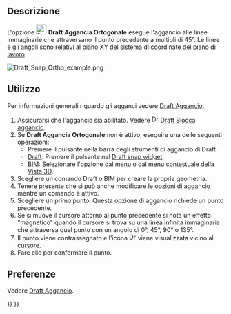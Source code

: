 <languages/>

{{Docnav/it
|[[Draft_Snap_Near/it|Aggancia Vicino]]
|[[Draft_Snap_Grid/it|Aggancia Griglia]]
|[[Draft_Workbench/it|Draft]]
|IconL=Draft_Snap_Near.svg
|IconR=Draft_Snap_Grid.svg
|IconC=Workbench_Draft.svg
}}

{{GuiCommand/it
|Name=Draft Snap Ortho
|Name/it=Draft Aggancia Ortogonale
|MenuLocation=Aggancio → Aggancia ortogonale
|Workbenches=[[Draft_Workbench/it|Draft]], [[BIM_Workbench/it|BIM]]
|SeeAlso=[[Draft Snap/it|Draft Aggancio]], [[Draft_Snap_Lock/it|Draft Blocca aggancio]]
}}

<span id="Description"></span>
==Descrizione==

L'opzione [[Image:Draft_Snap_Ortho.svg|24px]] '''Draft Aggancia Ortogonale''' esegue l'aggancio alle linee immaginarie che attraversano il punto precedente a multipli di 45°. Le linee e gli angoli sono relativi al piano XY del sistema di coordinate del [[Draft_SelectPlane/it|piano di lavoro]].

[[Image:Draft_Snap_Ortho_example.png]]
{{Caption|Aggancio del secondo punto di una linea a una linea immaginaria che ha un angolo di 45° con l'asse X. I piccoli cerchi magenta indicano tutte le possibili direzioni.}}

<span id="Usage"></span>
== Utilizzo ==

Per informazioni generali riguardo gli agganci vedere [[Draft_Snap/it|Draft Aggancio]].

# Assicurarsi che l'aggancio sia abilitato. Vedere [[Image:Draft_Snap_Lock.svg|16px]] [[Draft_Snap_Lock/it|Draft Blocca aggancio]].
# Se '''Draft Aggancia Ortogonale''' non è attivo, eseguire una delle seguenti operazioni:
#* Premere il pulsante {{Button|[[Image:Draft_Snap_Ortho.svg|16px]] [[Draft_Snap_Ortho/it|Aggancia ortogonale]]}} nella barra degli strumenti di aggancio di Draft.
#* [[Draft_Workbench/it|Draft]]:  Premere il pulsante {{Button|[[Image:Draft_Snap_Ortho.svg|16px]] [[Draft_Snap_Ortho/it|Aggancia ortogonale]]}} nel [[Draft_snap_widget/it|Draft snap widget]].
#* [[BIM_Workbench/it|BIM]]: Selezionare l'opzione {{MenuCommand|Aggancio → [[Image:Draft_Snap_Ortho.svg|16px]] Aggancia ortogonale}} dal menu o dal menu contestuale della [[3D_view/it|Vista 3D]].
# Scegliere un comando Draft o BIM per creare la propria geometria.
# Tenere presente che si può anche modificare le opzioni di aggancio mentre un comando è attivo.
# Scegliere un primo punto. Questa opzione di aggancio richiede un punto precedente.
# Se si muove il cursore attorno al punto precedente si nota un effetto "magnetico" quando il cursore si trova su una linea infinita immaginaria che attraversa quel punto con un angolo di 0°, 45°, 90° o 135°.
# Il punto viene contrassegnato e l'icona [[Image:Draft_Snap_Ortho.svg|16px]] viene visualizzata vicino al cursore.
# Fare clic per confermare il punto.

<span id="Preferences"></span>
== Preferenze ==

Vedere [[Draft_Snap/it#Preferenze|Draft Aggancio]].


{{Docnav/it
|[[Draft_Snap_Near/it|Aggancia Vicino]]
|[[Draft_Snap_Grid/it|Aggancia Griglia]]
|[[Draft_Workbench/it|Draft]]
|IconL=Draft_Snap_Near.svg
|IconR=Draft_Snap_Grid.svg
|IconC=Workbench_Draft.svg
}}

{{Draft Tools navi{{#translation:}}}}
{{Userdocnavi{{#translation:}}}}